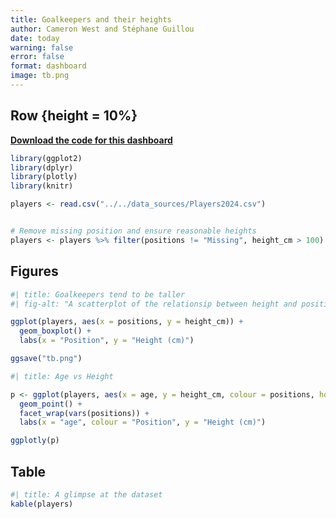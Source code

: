 ```yaml
---
title: Goalkeepers and their heights
author: Cameron West and Stéphane Guillou
date: today
warning: false
error: false
format: dashboard
image: tb.png
---
```


## Row {height = 10%}
**[Download the code for this dashboard](../example_project.zip)**

```R
library(ggplot2)
library(dplyr)
library(plotly)
library(knitr)

players <- read.csv("../../data_sources/Players2024.csv")


# Remove missing position and ensure reasonable heights
players <- players %>% filter(positions != "Missing", height_cm > 100)
```

## Figures {height=70%}

```R
#| title: Goalkeepers tend to be taller
#| fig-alt: "A scatterplot of the relationsip between height and position."

ggplot(players, aes(x = positions, y = height_cm)) + 
  geom_boxplot() + 
  labs(x = "Position", y = "Height (cm)")

ggsave("tb.png")
```

```R
#| title: Age vs Height

p <- ggplot(players, aes(x = age, y = height_cm, colour = positions, hover_name = "name", hover_data = "nationality")) + 
  geom_point() + 
  facet_wrap(vars(positions)) + 
  labs(x = "age", colour = "Position", y = "Height (cm)")

ggplotly(p)
```


## Table

```R
#| title: A glimpse at the dataset
kable(players)
```
